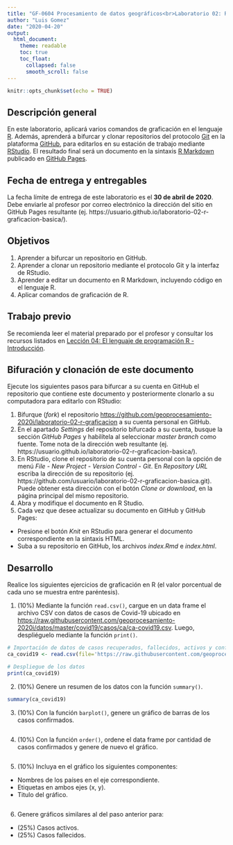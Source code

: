 ---
title: "GF-0604 Procesamiento de datos geográficos<br>Laboratorio 02: R - Graficación básica"
author: "Luis Gomez"
date: "2020-04-20"
output:
  html_document:
    theme: readable    
    toc: true
    toc_float:
      collapsed: false
      smooth_scroll: false  
---

```{r setup, include=FALSE}
knitr::opts_chunk$set(echo = TRUE)
```

## Descripción general
En este laboratorio, aplicará varios comandos de graficación en el lenguaje [R](https://www.r-project.org/). Además, aprenderá a bifurcar y clonar repositorios del protocolo [Git](https://git-scm.com/) en la plataforma [GitHub](https://github.com/), para editarlos en su estación de trabajo mediante [RStudio](https://rstudio.com/). El resultado final será un documento en la sintaxis [R Markdown](https://rmarkdown.rstudio.com/) publicado en [GitHub Pages](https://pages.github.com/).

## Fecha de entrega y entregables
La fecha límite de entrega de este laboratorio es el **30 de abril de 2020**. Debe enviarle al profesor por correo electrónico la dirección del sitio en GitHub Pages resultante (ej. https://usuario.github.io/laboratorio-02-r-graficacion-basica/).

## Objetivos
1. Aprender a bifurcar un repositorio en GitHub.
2. Aprender a clonar un repositorio mediante el protocolo Git y la interfaz de RStudio.
3. Aprender a editar un documento en R Markdown, incluyendo código en el lenguaje R.
4. Aplicar comandos de graficación de R.

## Trabajo previo
Se recomienda leer el material preparado por el profesor y consultar los recursos listados en [Lección 04: El lenguaje de programación R - Introducción](https://geoprocesamiento-2020i.github.io/leccion-04-r-introduccion/).

## Bifuración y clonación de este documento
Ejecute los siguientes pasos para bifurcar a su cuenta en GitHub el repositorio que contiene este documento y posteriormente clonarlo a su computadora para editarlo con RStudio:

1. Bifurque (_fork_) el repositorio [https://github.com/geoprocesamiento-2020i/laboratorio-02-r-graficacion](https://github.com/geoprocesamiento-2020i/laboratorio-02-r-graficacion) a su cuenta personal en GitHub.
2. En el apartado _Settings_ del repositorio bifurcado a su cuenta, busque la sección _GitHub Pages_ y habilítela al seleccionar _master branch_ como fuente. Tome nota de la dirección web resultante (ej. https://usuario.github.io/laboratorio-02-r-graficacion-basica/).
3. En RStudio, clone el repositorio de su cuenta personal con la opción de menú _File - New Project - Version Control - Git_. En _Repository URL_ escriba la dirección de su repositorio (ej. https://github.com/usuario/laboratorio-02-r-graficacion-basica.git). Puede obtener esta dirección con el botón _Clone or download_, en la página principal del mismo repositorio.
4. Abra y modifique el documento en R Studio.
5. Cada vez que desee actualizar su documento en GitHub y GitHub Pages:
- Presione el botón _Knit_ en RStudio para generar el documento correspondiente en la sintaxis HTML.
- Suba a su repositorio en GitHub, los archivos _index.Rmd_ e _index.html_.

## Desarrollo
Realice los siguientes ejercicios de graficación en R (el valor porcentual de cada uno se muestra entre paréntesis).

1. (10%) Mediante la función ```read.csv()```, cargue en un data frame el archivo CSV con datos de casos de Covid-19 ubicado en [https://raw.githubusercontent.com/geoprocesamiento-2020i/datos/master/covid19/casos/ca/ca-covid19.csv](https://raw.githubusercontent.com/geoprocesamiento-2020i/datos/master/covid19/casos/ca/ca-covid19.csv). Luego, despliéguelo mediante la función ```print()```.

```{r}
# Importación de datos de casos recuperados, fallecidos, activos y confirmados de Covid-19 en los países de Centroamérica
ca_covid19 <- read.csv(file='https://raw.githubusercontent.com/geoprocesamiento-2020i/datos/master/covid19/casos/ca/ca-covid19.csv')

# Despliegue de los datos
print(ca_covid19)
```

2. (10%) Genere un resumen de los datos con la función  ```summary() ```.

```{r}
summary(ca_covid19)
```

3. (10%) Con la función ```barplot()```, genere un gráfico de barras de los casos confirmados.

```{r}

```

4. (10%) Con la función  ```order()```, ordene el data frame por cantidad de casos confirmados y genere de nuevo el gráfico.

```{r}

```

5. (10%) Incluya en el gráfico los siguientes componentes:
- Nombres de los países en el eje correspondiente.
- Etiquetas en ambos ejes (x, y).
- Titulo del gráfico.

```{r}

```

6. Genere gráficos similares al del paso anterior para:
- (25%) Casos activos.
- (25%) Casos fallecidos.

```{r}

```

```{r}

```
